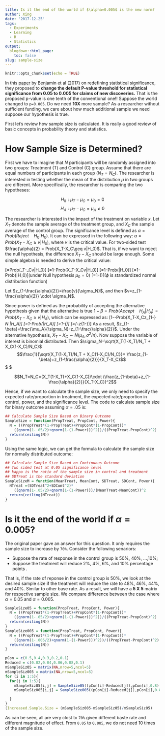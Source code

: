 ```yaml
---
title: Is it the end of the world if $\alpha=0.005$ is the new norm?
author: Xing
date: '2017-12-25'
tags:
  - Experiments
  - Learning
  - R
  - Statistics
output:
  blogdown::html_page:
    toc: false
slug: sample-size
---
```

```r
knitr::opts_chunk$set(echo = TRUE)
```

In this [paper](https://www.nature.com/articles/s41562-017-0189-z) by Benjamin et al (2017) on redefining statistical significance, they proposed to **change the default P-value threshold for statistical significance from 0.05 to 0.005 for claims of new discoveries.** That is the proposed p-value is one tenth of the conventional one!! Suppose the world changed to `p=0.005`. Do we need **10X** more sample? As a researcher without sufficient funding, we care about how much additional sample we need suppose our hypothesis is true.

First let's review how sample size is calculated. It is really a good review of basic concepts in probability theory and statistics.

# How Sample Size is Determined?

First we have to imagine that $N$ participants will be randomly assigned into two groups: Treatment (T) and Control (C) group. Assume that there are equal numbers of participants in each group ($N_T=N_C$). The researcher is interested in testing whether the mean of the distribution $\mu$ in two groups are different. More specifically, the researcher is comparing the two hypotheses:

$$H_0: \mu_T-\mu_C=\mu_0=0$$
$$H_A: \mu_T-\mu_C =\mu_A \neq 0$$

The researcher is interested in the impact of the treatment on variable $x$. Let $X_T$ denote the sample average of the treatment group, and $X_C$ the sample average of the control group. The significance level is defined as $\alpha=Prob(Reject \quad H_0|H_0)$. It can be expressed in the following way: $\alpha = Prob(X_T-X_C\geq v|H_0)$, where $v$ is the critical value. For two-sided test $\frac{\alpha}{2} = Prob(X_T-X_C\geq v|H_0)$. That is, if we want to reject the null hypothesis, the difference $X_T-X_C$ should be large enough. Some simple algebra is needed to derive the critical value:

\[\frac{\alpha}{2}=Prob(\mu_T-\mu_C\geq v|H_0)\]
\[=1-Prob(X_T-X_C\leq v|H_0)\]
\[=1-Prob(\frac{X_T-X_C-\mu_0}{\sigma_N}\leq \frac{v-mu_0}{\sigma_N}|H_0)\]
\[=1-Prob(\frac{X_T-X_C}{\sigma_N}\leq \frac{v}{\sigma_N}|H_0)\](under Null hypothesis $\mu_0=0$)
\[=1-\phi(\frac{v}{\sigma_N})\]($\phi$ is standardized normal distribution function)

Let $z_{1-\frac{\alpha}{2}}=\frac{v}{\sigma_N}$, and then $v=z_{1-\frac{\alpha}{2}} \cdot \sigma_N$.

Since power is defined as the probability of accepting the alternative hypothesis given that the alternative is true $1-\beta=Prob(Accept \quad H_A|H_A)=Prob(X_T-X_C\geq v|H_A)$, which can be expressed as:
\[1-\beta=1-Prob(X_T-X_C\leq z_{1-\frac{\alpha}{2}} \cdot \sigma_N |H_A)\]
\[=1-Prob(\frac{X_T-X_C-\mu_A}{\sigma_N}\leq \frac{z_{1-\frac{\alpha}{2}} \cdot \sigma_N-\mu_A}{\sigma_N}|H_A)\]
\[=1-\phi(\frac{z_{1-\frac{\alpha}{2}} \cdot \sigma_N -\mu_A}{\sigma_N})\]
\[=\phi(\frac{\mu_A}{\sigma_N}-z_{1-\frac{\alpha}{2}})\]
As a result, $z_{1-\beta}=\frac{\mu_A}{\sigma_N}-z_{1-\frac{\alpha}{2}}$. Under the alternative hypothesis, $X_T-X_C \sim N(\mu_A,\sigma^2/n)$. Now suppose the variable of interest is binomial distributed. Then $\sigma_N=\sqrt{X_T(1-X_T)/N_T + X_C(1-X_C)/N_C}$
$$\frac{1}{\sqrt{X_T(1-X_T)/N_T + X_C(1-X_C)/N_C}}= \frac{z_{1-\beta}+z_{1-\frac{\alpha}{2}}}{X_T-X_C}$$
$ \Rightarrow $

$$N_T=N_C=(X_T(1-X_T)+X_C(1-X_C))\cdot (\frac{z_{1-\beta}+z_{1-\frac{\alpha}{2}}}{X_T-X_C})^2$$

Hence, if we want to calculate the sample size, we only need to specify the expected rate/proportion in treatment, the expected rate/proportion in control, power, and the significance level. The code to calculate sample size for binary outcome assuming $\alpha= .05$ is: 
```r
## Calculate Sample Size Based on Binary Outcome
SampleSize = function(PropTreat, PropCont, Power){
  N = ((PropTreat*(1-PropTreat)+PropCont*(1-PropCont))*
    ((qnorm(1-.05/2)+qnorm(1-(1-Power)))^2))/((PropTreat-PropCont)^2)
  return(ceiling(N))
}
```

Using the same logic, we can get the formula to calculate the sample size for normally distributed outcome:

```r
## Calculate Sample Size Based on Continuous Outcome
## Two sided test at 0.05 significance level
## kappa is the ratio of the sample size in control and treatment
## SDTreat is the standard deviation 
SampleSizeM = function(MeanTreat, MeanCont, SDTreat, SDCont, Power){
  NTreat =(SDTreat^2+SDCont^2)*
    ((qnorm(1-.05/2)+qnorm(1-(1-Power)))/(MeanTreat-MeanCont))^2
  return(ceiling(NTreat))
}
```
# Is it the end of the world if $\alpha = 0.005$?

The original paper gave an answer for this question. It only requires the sample size to increase by `70%`. Consider the following senariors:

* Suppose the rate of response in the control group is 50%, 40%, ...,10%;
* Suppose the treatment will reduce 2%, 4%, 6%, and 10% percentage points .

That is, if the rate of reponse in the control group is 50%, we look at the desired sample size if the treatment will reduce the rate to 48%, 46%, 44%, and 40%. Similar to other base rate. As a result, we will have a **5 X 5** matrix for respective sample size. We compare difference between the case where $\alpha = 0.05$ and $\alpha = 0.005$.

```r
SampleSize05 = function(PropTreat, PropCont, Power){
  N = ((PropTreat*(1-PropTreat)+PropCont*(1-PropCont))*
    ((qnorm(1-.05/2)+qnorm(1-(1-Power)))^2))/((PropTreat-PropCont)^2)
  return(ceiling(N))
}
SampleSize005 = function(PropTreat, PropCont, Power){
  N = ((PropTreat*(1-PropTreat)+PropCont*(1-PropCont))*
    ((qnorm(1-.005/2)+qnorm(1-(1-Power)))^2))/((PropTreat-PropCont)^2)
  return(ceiling(N))
}

pCon = c(0.5,0.4,0.3,0.2,0.1)
Reduced = c(0.02,0.04,0.06,0.08,0.1)
mSampleSiz05 = matrix(NA,nrow=5,ncol=5)
mSampleSiz005 = matrix(NA,nrow=5,ncol=5)
for (i in 1:5){
  for(j in 1:5){
    mSampleSiz05[i,j] = SampleSize05((pCon[i]-Reduced[j]),pCon[i],0.8)
    mSampleSiz005[i,j] = SampleSize005((pCon[i]-Reduced[j]),pCon[i],0.8)

  }
}
(Increased.Sample.Size = (mSampleSiz005-mSampleSiz05)/mSampleSiz05)
```
As can be seen, all are very clost to `70%` given different baste rate and different magnitude of effect. From `0.05` to `0.005`, we do not need 10 times of the sample size. 
